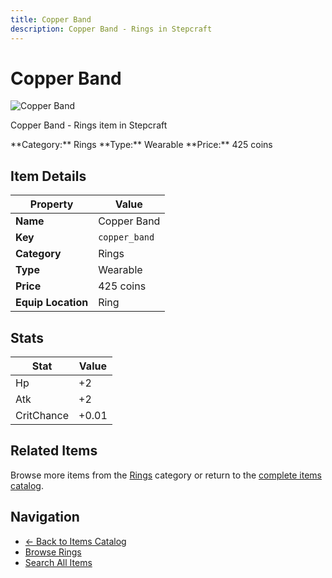 ```yaml
---
title: Copper Band
description: Copper Band - Rings in Stepcraft
---
```


# Copper Band

<div className="flex items-start gap-6 mb-8">
  <div className="flex-shrink-0">
    <img src="/assets/resources/trinketry/rings/copper_band.png" alt="Copper Band" className="w-24 h-24 border rounded-lg" />
  </div>
  <div className="flex-1">
    <div className="space-y-2">
      <p className="text-lg text-muted-foreground">Copper Band - Rings item in Stepcraft</p>
      <div className="flex flex-wrap gap-4 text-sm">
        <span className="px-2 py-1 bg-blue-100 dark:bg-blue-900 rounded-md">
          **Category:** Rings
        </span>
        <span className="px-2 py-1 bg-green-100 dark:bg-green-900 rounded-md">
          **Type:** Wearable
        </span>
        <span className="px-2 py-1 bg-yellow-100 dark:bg-yellow-900 rounded-md">
          **Price:** 425 coins
        </span>
      </div>
    </div>
  </div>
</div>

## Item Details

| Property | Value |
|----------|-------|
| **Name** | Copper Band |
| **Key** | `copper_band` |
| **Category** | Rings |
| **Type** | Wearable |
| **Price** | 425 coins |
| **Equip Location** | Ring |



## Stats

| Stat | Value |
|------|-------|
| Hp | +2 |
| Atk | +2 |
| CritChance | +0.01 |


## Related Items

Browse more items from the [Rings](/docs/items#rings) category or return to the [complete items catalog](/docs/items).

## Navigation

- [← Back to Items Catalog](/docs/items)
- [Browse Rings](/docs/items#rings)
- [Search All Items](/search)
